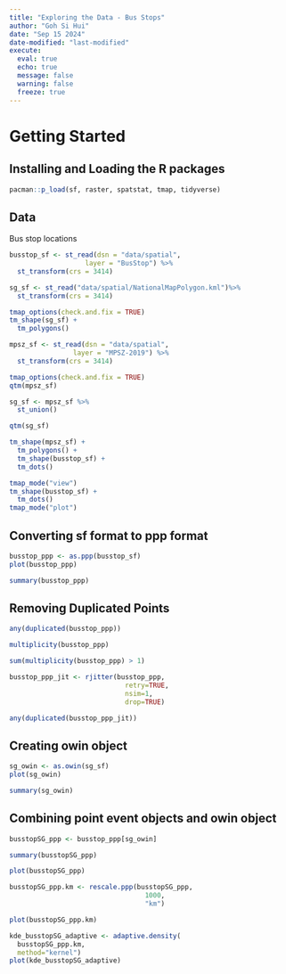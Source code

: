 ```yaml
---
title: "Exploring the Data - Bus Stops"
author: "Goh Si Hui"
date: "Sep 15 2024"
date-modified: "last-modified"
execute: 
  eval: true
  echo: true
  message: false
  warning: false
  freeze: true
---
```


# Getting Started 
## Installing and Loading the R packages 
```r

pacman::p_load(sf, raster, spatstat, tmap, tidyverse)
```

## Data 

Bus stop locations 

```r

busstop_sf <- st_read(dsn = "data/spatial",
                   layer = "BusStop") %>%
  st_transform(crs = 3414)

```

```r
sg_sf <- st_read("data/spatial/NationalMapPolygon.kml")%>%
  st_transform(crs = 3414)

```
```r
tmap_options(check.and.fix = TRUE)
tm_shape(sg_sf) + 
  tm_polygons() 
```

```r
mpsz_sf <- st_read(dsn = "data/spatial",
                layer = "MPSZ-2019") %>%
  st_transform(crs = 3414)


```
```r
tmap_options(check.and.fix = TRUE)
qtm(mpsz_sf)
```

```r
sg_sf <- mpsz_sf %>%
  st_union()

```

```r
qtm(sg_sf)

```


```r

tm_shape(mpsz_sf) + 
  tm_polygons() +
  tm_shape(busstop_sf) + 
  tm_dots()

```


```r
tmap_mode("view")
tm_shape(busstop_sf) + 
  tm_dots() 
tmap_mode("plot")

```

## Converting sf format to ppp format 
```r

busstop_ppp <- as.ppp(busstop_sf)
plot(busstop_ppp)
```


```r
summary(busstop_ppp)


```

## Removing Duplicated Points 

```r
any(duplicated(busstop_ppp))

```

```r
multiplicity(busstop_ppp)

```

```r
sum(multiplicity(busstop_ppp) > 1)

```

```r
busstop_ppp_jit <- rjitter(busstop_ppp, 
                             retry=TRUE, 
                             nsim=1, 
                             drop=TRUE)

```

```r
any(duplicated(busstop_ppp_jit))

```


## Creating owin object

```r
sg_owin <- as.owin(sg_sf)
plot(sg_owin)
```

```r
summary(sg_owin)
```


## Combining point event objects and owin object

```r
busstopSG_ppp <- busstop_ppp[sg_owin]

```

```r
summary(busstopSG_ppp)

```

```r
plot(busstopSG_ppp)
```

```r
busstopSG_ppp.km <- rescale.ppp(busstopSG_ppp, 
                                  1000, 
                                  "km")

```

```r
plot(busstopSG_ppp.km)
```

```r
kde_busstopSG_adaptive <- adaptive.density(
  busstopSG_ppp.km, 
  method="kernel")
plot(kde_busstopSG_adaptive)
```